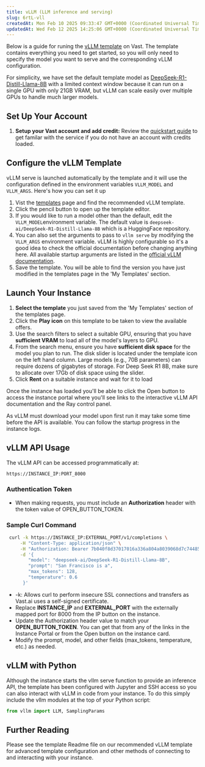 ```yaml
---
title: vLLM (LLM inference and serving)
slug: 6rtL-vll
createdAt: Mon Feb 10 2025 09:33:47 GMT+0000 (Coordinated Universal Time)
updatedAt: Wed Feb 12 2025 14:25:06 GMT+0000 (Coordinated Universal Time)
---
```




Below is a guide for runing the [vLLM template](https://cloud.vast.ai/?creator_id=62897&name=vLLM) on Vast.  The template contains everything you need to get started, so you will only need to specify the model you want to serve and the corresponding vLLM configuration.

For simplicity, we have set the default template model as [DeepSeek-R1-Distill-Llama-8B](https://huggingface.co/deepseek-ai/DeepSeek-R1-Distill-Llama-8B)   with a limited context window because it can run on a single GPU with only 21GB VRAM, but vLLM can scale easily over multiple GPUs to handle much larger models.

## Set Up Your Account

1. **Setup your Vast account and add credit:** Review the [quickstart guide](https://docs.vast.ai/quickstart) to get familar with the service if you do not have an account with credits loaded.

## Configure the vLLM Template

vLLM serve is launched automatically by the template and it will use the configuration defined in the environment variables `VLLM_MODEL` and  `VLLM_ARGS`.  Here's how you can set it up

1. Vist the [templates](https://cloud.vast.ai/templates/) page and find the recommended vLLM template.
2. Click the pencil button to open up the template editor.
3. If you would like to run a model other than the default, edit the `VLLM_MODEL`environment variable.  The default value is `deepseek-ai/DeepSeek-R1-Distill-Llama-8B` which is a HuggingFace repository.
4. You can also set the arguments to pass to `vllm serve` by modifying the `VLLM_ARGS` environment variable.  vLLM is highly configurable so it's a good idea to check the official documentation before changing anything here. All available startup arguments are listed in the [official vLLM documentation](https://docs.vllm.ai/en/latest/serving/engine_args.html).
5. Save the template.  You will be able to find the version you have just modified in the templates page in the 'My Templates' section.

## Launch Your Instance

1. **Select the template** you just saved from the 'My Templates' section of the templates page.
2. Click the **Play icon** on this template to be taken to view the available offers.
3. Use the search filters to select a suitable GPU, ensuring that you have **sufficient VRAM** to load all of the model's layers to GPU.
4. From the search menu, ensure you have **sufficient disk space** for the model you plan to run. The disk slider is located under the template icon on the left hand column. Large models (e.g., 70B parameters) can require dozens of gigabytes of storage. For Deep Seek R1 8B, make sure to allocate over 17Gb of disk space using the slider.&#x20;
5. Click **Rent** on a suitable instance and wait for it to load

Once the instance has loaded you'll be able to click the Open button to access the instance portal where you'll see links to the interactive vLLM API documentation and the Ray control panel.

As vLLM must download your model upon first run it may take some time before the API is available.  You can follow the startup progress in the instance logs.&#x20;



## vLLM API Usage

The vLLM API can be accessed programmatically at:

```bash Bash
https://INSTANCE_IP:PORT_8000
```

### Authentication Token

- When making requests, you must include an **Authorization** header with the token value of OPEN\_BUTTON\_TOKEN.

### Sample Curl Command

```bash Bash
 curl -k https://INSTANCE_IP:EXTERNAL_PORT/v1/completions \
     -H "Content-Type: application/json" \
     -H "Authorization: Bearer 7b040f8d37017016a336a804a8039068d7c744850f3a441db48d6da559379058" \
     -d '{
        "model": "deepseek-ai/DeepSeek-R1-Distill-Llama-8B",
        "prompt": "San Francisco is a",
        "max_tokens": 128,
        "temperature": 0.6
      }'

```



- -k: Allows curl to perform insecure SSL connections and transfers as Vast.ai uses a self-signed certificate.
- Replace **INSTANCE\_IP** and **EXTERNAL\_PORT** with the externally mapped port for 8000 from the IP button on the instance.
- Update the Authorization header value to match your **OPEN\_BUTTON\_TOKEN**. You can get that from any of the links in the Instance Portal or from the Open button on the instance card.
- Modify the prompt, model, and other fields (max\_tokens, temperature, etc.) as needed.

## vLLM with Python

Although the instance starts the vllm serve function to provide an inference API, the template has been configured with Jupyter and SSH access so you can also interact with vLLM in code from your instance.  To do this simply include the vllm modules at the top of your Python script:

```python icon="python" Python
from vllm import LLM, SamplingParams
```

## Further Reading


Please see the template Readme file on our recommended vLLM template for advanced template configuration and other methods of connecting to and interacting with your instance.

